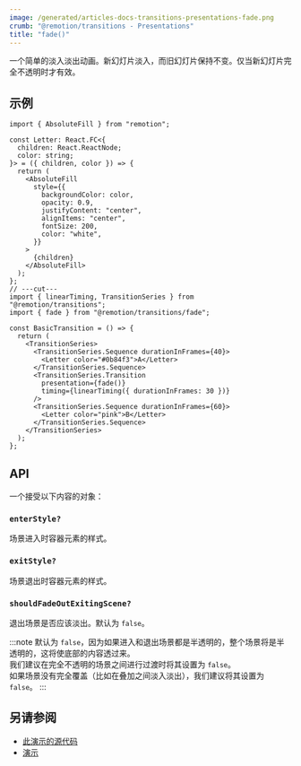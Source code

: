 ```yaml
---
image: /generated/articles-docs-transitions-presentations-fade.png
crumb: "@remotion/transitions - Presentations"
title: "fade()"
---
```


一个简单的淡入淡出动画。新幻灯片淡入，而旧幻灯片保持不变。仅当新幻灯片完全不透明时才有效。

<Demo type="fade" />

## 示例

```tsx twoslash title="FadeTransition.tsx"
import { AbsoluteFill } from "remotion";

const Letter: React.FC<{
  children: React.ReactNode;
  color: string;
}> = ({ children, color }) => {
  return (
    <AbsoluteFill
      style={{
        backgroundColor: color,
        opacity: 0.9,
        justifyContent: "center",
        alignItems: "center",
        fontSize: 200,
        color: "white",
      }}
    >
      {children}
    </AbsoluteFill>
  );
};
// ---cut---
import { linearTiming, TransitionSeries } from "@remotion/transitions";
import { fade } from "@remotion/transitions/fade";

const BasicTransition = () => {
  return (
    <TransitionSeries>
      <TransitionSeries.Sequence durationInFrames={40}>
        <Letter color="#0b84f3">A</Letter>
      </TransitionSeries.Sequence>
      <TransitionSeries.Transition
        presentation={fade()}
        timing={linearTiming({ durationInFrames: 30 })}
      />
      <TransitionSeries.Sequence durationInFrames={60}>
        <Letter color="pink">B</Letter>
      </TransitionSeries.Sequence>
    </TransitionSeries>
  );
};
```

## API

一个接受以下内容的对象：

### `enterStyle?`<AvailableFrom v="4.0.84"/>

场景进入时容器元素的样式。

### `exitStyle?`<AvailableFrom v="4.0.84"/>

场景退出时容器元素的样式。

### `shouldFadeOutExitingScene?`<AvailableFrom v="4.0.166"/>

退出场景是否应该淡出。默认为 `false`。

:::note
默认为 `false`，因为如果进入和退出场景都是半透明的，整个场景将是半透明的，这将使底部的内容透过来。  
我们建议在完全不透明的场景之间进行过渡时将其设置为 `false`。  
如果场景没有完全覆盖（比如在叠加之间淡入淡出），我们建议将其设置为 `false`。
:::

## 另请参阅

- [此演示的源代码](https://github.com/remotion-dev/remotion/blob/main/packages/transitions/src/presentations/fade.tsx)
- [演示](/docs/transitions/presentations)

